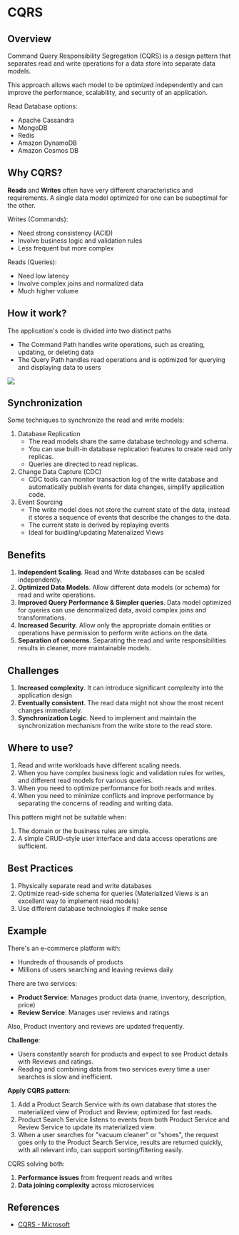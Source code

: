 # CQRS

## Overview

Command Query Responsibility Segregation (CQRS) is a design pattern that separates read and write operations for a data store into separate data models.

This approach allows each model to be optimized independently and can improve the performance, scalability, and security of an application.

Read Database options:
- Apache Cassandra
- MongoDB
- Redis
- Amazon DynamoDB
- Amazon Cosmos DB


## Why CQRS?

**Reads** and **Writes** often have very different characteristics and requirements. A single data model optimized for one can be suboptimal for the other.

Writes (Commands):
- Need strong consistency (ACID)
- Involve business logic and validation rules
- Less frequent but more complex

Reads (Queries):
- Need low latency
- Involve complex joins and normalized data
- Much higher volume


## How it work?

The application's code is divided into two distinct paths
- The Command Path handles write operations, such as creating, updating, or deleting data
- The Query Path handles read operations and is optimized for querying and displaying data to users

![](https://miro.medium.com/v2/resize:fit:1400/format:webp/1*TaPzEj91HM06UgZoajqGwA.png)


## Synchronization

Some techniques to synchronize the read and write models:

1. Database Replication
   - The read models share the same database technology and schema.
   - You can use built-in database replication features to create read only replicas.
   - Queries are directed to read replicas.
2. Change Data Capture (CDC)
   - CDC tools can monitor transaction log of the write database and automatically publish events for data changes, simplify application code.
3. Event Sourcing
   - The write model does not store the current state of the data, instead it stores a sequence of events that describe the changes to the data.
   - The current state is derived by replaying events
   - Ideal for buidling/updating Materialized Views


## Benefits

1. **Independent Scaling**. Read and Write databases can be scaled independently.
2. **Optimized Data Models**. Allow different data models (or schema) for read and write operations.
3. **Improved Query Performance & Simpler queries**. Data model optimized for queries can use denormalized data, avoid complex joins and transformations.
4. **Increased Security**. Allow only the appropriate domain entities or operations have permission to perform write actions on the data.
5. **Separation of concerns**. Separating the read and write responsibilities results in cleaner, more maintainable models.


## Challenges

1. **Increased complexity**. It can introduce significant complexity into the application design
2. **Eventually consistent**. The read data might not show the most recent changes immediately.
3. **Synchronization Logic**. Need to implement and maintain the synchronization mechanism from the write store to the read store.


## Where to use?

1. Read and write workloads have different scaling needs.
2. When you have complex business logic and validation rules for writes, and different read models for various queries.
3. When you need to optimize performance for both reads and writes.
4. When you need to minimize conflicts and improve performance by separating the concerns of reading and writing data.

This pattern might not be suitable when:

1. The domain or the business rules are simple.
2. A simple CRUD-style user interface and data access operations are sufficient.


## Best Practices

1. Physically separate read and write databases
2. Optimize read-side schema for queries (Materialized Views is an excellent way to implement read models)
3. Use different database technologies if make sense


## Example

There's an e-commerce platform with:
- Hundreds of thousands of products
- Millions of users searching and leaving reviews daily

There are two services:
- **Product Service**: Manages product data (name, inventory, description, price)
- **Review Service**: Manages user reviews and ratings

Also, Product inventory and reviews are updated frequently.

**Challenge**:

- Users constantly search for products and expect to see Product details with Reviews and ratings.
- Reading and combining data from two services every time a user searches is slow and inefficient.

**Apply CQRS pattern**:

1. Add a Product Search Service with its own database that stores the materialized view of Product and Review, optimized for fast reads.
2. Product Search Service listens to events from both Product Service and Review Service to update its materialized view.
3. When a user searches for "vacuum cleaner" or "shoes", the request goes only to the Product Search Service, results are returned quickly, with all relevant info, can support sorting/filtering easily.

CQRS solving both:
1. **Performance issues** from frequent reads and writes
2. **Data joining complexity** across microservices


## References

- [CQRS - Microsoft](https://learn.microsoft.com/en-us/azure/architecture/patterns/cqrs)
